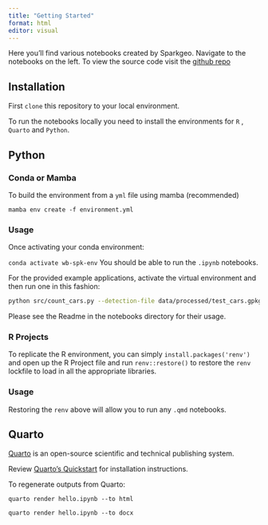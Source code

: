 ```yaml
---
title: "Getting Started"
format: html
editor: visual
---
```


Here you'll find various notebooks created by Sparkgeo. Navigate to the notebooks on the left.
To view the source code visit the [github repo](https://github.com/sparkgeo/world_bank_deliverable)

## Installation

First `clone` this repository to your local environment.

To run the notebooks locally you need to install the environments for `R` , `Quarto` and `Python`.

## Python

### Conda or Mamba

To build the environment from a `yml` file using mamba (recommended)

`mamba env create -f environment.yml`

### Usage

Once activating your conda environment:

`conda activate wb-spk-env`
You should be able to run the `.ipynb` notebooks.

For the provided example applications, activate the virtual environment and then run one in this fashion:

```sh
python src/count_cars.py --detection-file data/processed/test_cars.gpkg --intersect-file data/processed/beitbridge_road_mask_v2.gpkg --output-json cars.geojson
```

Please see the Readme in the notebooks directory for their usage.

### R Projects

To replicate the R environment, you can simply `install.packages('renv')` and open up the R Project file and run  `renv::restore() ` to restore the  `renv ` lockfile to load in all the appropriate libraries.

### Usage

Restoring the `renv` above will allow you to run any `.qmd` notebooks.

## Quarto

[Quarto](https://quarto.org/) is an open-source scientific and technical publishing system.

Review [Quarto's Quickstart](https://quarto.org/docs/get-started/) for installation instructions.

To regenerate outputs from Quarto:

`quarto render hello.ipynb --to html`

`quarto render hello.ipynb --to docx`
